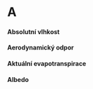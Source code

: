# A

#### Absolutní vlhkost
::: collapsible

:::

#### Aerodynamický odpor
::: collapsible

:::

#### Aktuální evapotranspirace
::: collapsible

:::

#### Albedo
::: collapsible

:::